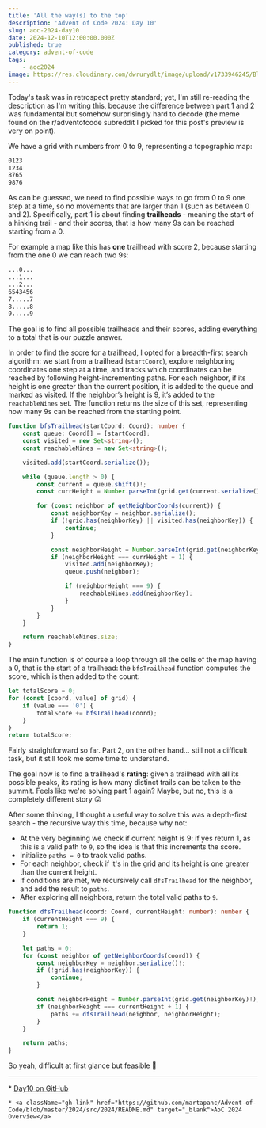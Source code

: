 ```yaml
---
title: 'All the way(s) to the top'
description: 'Advent of Code 2024: Day 10'
slug: aoc-2024-day10
date: 2024-12-10T12:00:00.000Z
published: true
category: advent-of-code
tags:
    - aoc2024
image: https://res.cloudinary.com/dwrurydlt/image/upload/v1733946245/Blog/2024-day-10_kbtw5s.webp
---
```


Today's task was in retrospect pretty standard; yet, I'm still re-reading the description as I'm writing this, because the difference between part 1 and 2 was fundamental but somehow surprisingly hard to decode (the meme found on the r/adventofcode subreddit I picked for this post's preview is very on point).

We have a grid with numbers from 0 to 9, representing a topographic map:

```bash
0123
1234
8765
9876
```

As can be guessed, we need to find possible ways to go from 0 to 9 one step at a time, so no movements that are larger than 1 (such as between 0 and 2).
Specifically, part 1 is about finding **trailheads** - meaning the start of a hinking trail - and their scores, that is how many 9s can be reached starting from a 0.

For example a map like this has **one** trailhead with score 2, because starting from the one 0 we can reach two 9s:

```bash
...0...
...1...
...2...
6543456
7.....7
8.....8
9.....9
```

The goal is to find all possible trailheads and their scores, adding everything to a total that is our puzzle answer.

In order to find the score for a trailhead, I opted for a breadth-first search algorithm: we start from a trailhead (`startCoord`), explore neighboring coordinates one step at a time, and tracks which coordinates can be reached by following height-incrementing paths. For each neighbor, if its height is one greater than the current position, it is added to the queue and marked as visited. If the neighbor’s height is 9, it’s added to the `reachableNines` set. The function returns the size of this set, representing how many 9s can be reached from the starting point.

```ts
function bfsTrailhead(startCoord: Coord): number {
    const queue: Coord[] = [startCoord];
    const visited = new Set<string>();
    const reachableNines = new Set<string>();

    visited.add(startCoord.serialize());

    while (queue.length > 0) {
        const current = queue.shift()!;
        const currHeight = Number.parseInt(grid.get(current.serialize())!);

        for (const neighbor of getNeighborCoords(current)) {
            const neighborKey = neighbor.serialize();
            if (!grid.has(neighborKey) || visited.has(neighborKey)) {
                continue;
            }

            const neighborHeight = Number.parseInt(grid.get(neighborKey)!);
            if (neighborHeight === currHeight + 1) {
                visited.add(neighborKey);
                queue.push(neighbor);

                if (neighborHeight === 9) {
                    reachableNines.add(neighborKey);
                }
            }
        }
    }

    return reachableNines.size;
}
```

The main function is of course a loop through all the cells of the map having a 0, that is the start of a trailhead: the `bfsTrailhead` function computes the score, which is then added to the count:

```ts
let totalScore = 0;
for (const [coord, value] of grid) {
    if (value === '0') {
        totalScore += bfsTrailhead(coord);
    }
}
return totalScore;
```

Fairly straightforward so far. Part 2, on the other hand… still not a difficult task, but it still took me some time to understand.

The goal now is to find a trailhead's **rating**: given a trailhead with all its possible peaks, its rating is how many distinct trails can be taken to the summit. Feels like we're solving part 1 again? Maybe, but no, this is a completely different story 😛

After some thinking, I thought a useful way to solve this was a depth-first search - the recursive way this time, because why not:

- At the very beginning we check if current height is 9: if yes return 1, as this is a valid path to `9`, so the idea is that this increments the score.
- Initialize `paths = 0` to track valid paths.
- For each neighbor, check if it's in the grid and its height is one greater than the current height.
- If conditions are met, we recursively call `dfsTrailhead` for the neighbor, and add the result to `paths`.
- After exploring all neighbors, return the total valid paths to `9`.

```ts
function dfsTrailhead(coord: Coord, currentHeight: number): number {
    if (currentHeight === 9) {
        return 1;
    }

    let paths = 0;
    for (const neighbor of getNeighborCoords(coord)) {
        const neighborKey = neighbor.serialize()!;
        if (!grid.has(neighborKey)) {
            continue;
        }

        const neighborHeight = Number.parseInt(grid.get(neighborKey)!);
        if (neighborHeight === currentHeight + 1) {
            paths += dfsTrailhead(neighbor, neighborHeight);
        }
    }

    return paths;
}
```

So yeah, difficult at first glance but feasible 💪

---

<div className="flex flex-col gap-2">
    * <a className="gh-link" href="https://github.com/martapanc/Advent-of-Code/blob/master/2024/src/2024/day10/day10.ts" target="_blank">Day10 on GitHub</a>

    * <a className="gh-link" href="https://github.com/martapanc/Advent-of-Code/blob/master/2024/src/2024/README.md" target="_blank">AoC 2024 Overview</a>

</div>
